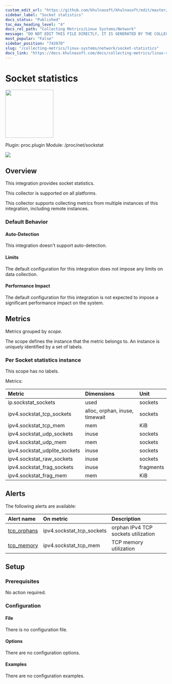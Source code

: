 ```yaml
---
custom_edit_url: "https://github.com/khulnasoft/khulnasoft/edit/master/src/collectors/proc.plugin/metadata.yaml"
sidebar_label: "Socket statistics"
docs_status: "Published"
toc_max_heading_level: "4"
docs_rel_path: "Collecting Metrics/Linux Systems/Network"
message: "DO NOT EDIT THIS FILE DIRECTLY, IT IS GENERATED BY THE COLLECTOR'S metadata.yaml FILE"
most_popular: "False"
sidebar_position: "742070"
slug: "/collecting-metrics/linux-systems/network/socket-statistics"
docs_link: "https://docs.khulnasoft.com/docs/collecting-metrics/linux-systems/network/socket-statistics"
---
```



# Socket statistics


<img src="https://khulnasoft.com/img/network-wired.svg" width="150"/>


Plugin: proc.plugin
Module: /proc/net/sockstat

<img src="https://img.shields.io/badge/maintained%20by-Khulnasoft-%2300ab44" />

## Overview

This integration provides socket statistics.



This collector is supported on all platforms.

This collector supports collecting metrics from multiple instances of this integration, including remote instances.


### Default Behavior

#### Auto-Detection

This integration doesn't support auto-detection.

#### Limits

The default configuration for this integration does not impose any limits on data collection.

#### Performance Impact

The default configuration for this integration is not expected to impose a significant performance impact on the system.


## Metrics

Metrics grouped by *scope*.

The scope defines the instance that the metric belongs to. An instance is uniquely identified by a set of labels.



### Per Socket statistics instance



This scope has no labels.

Metrics:

| Metric | Dimensions | Unit |
|:------|:----------|:----|
| ip.sockstat_sockets | used | sockets |
| ipv4.sockstat_tcp_sockets | alloc, orphan, inuse, timewait | sockets |
| ipv4.sockstat_tcp_mem | mem | KiB |
| ipv4.sockstat_udp_sockets | inuse | sockets |
| ipv4.sockstat_udp_mem | mem | sockets |
| ipv4.sockstat_udplite_sockets | inuse | sockets |
| ipv4.sockstat_raw_sockets | inuse | sockets |
| ipv4.sockstat_frag_sockets | inuse | fragments |
| ipv4.sockstat_frag_mem | mem | KiB |



## Alerts


The following alerts are available:

| Alert name  | On metric | Description |
|:------------|:----------|:------------|
| [ tcp_orphans ](https://github.com/khulnasoft/khulnasoft/blob/master/src/health/health.d/tcp_orphans.conf) | ipv4.sockstat_tcp_sockets | orphan IPv4 TCP sockets utilization |
| [ tcp_memory ](https://github.com/khulnasoft/khulnasoft/blob/master/src/health/health.d/tcp_mem.conf) | ipv4.sockstat_tcp_mem | TCP memory utilization |


## Setup

### Prerequisites

No action required.

### Configuration

#### File

There is no configuration file.
#### Options



There are no configuration options.

#### Examples
There are no configuration examples.


